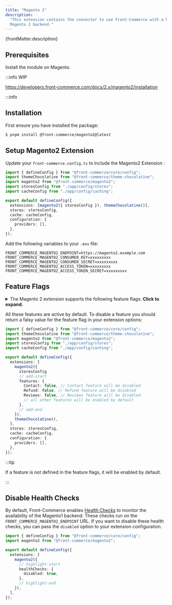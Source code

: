 ```yaml
---
title: "Magento 2"
description:
  "This extension contains the connector to use Front-Commerce with a headless
  Magento 2 backend."
---
```


<p>{frontMatter.description}</p>

## Prerequisites

Install the module on Magento.

:::info WIP

https://developers.front-commerce.com/docs/2.x/magento2/installation

:::info

## Installation

First ensure you have installed the package:

```bash
$ pnpm install @front-commerce/magento2@latest
```

## Setup Magento2 Extension

Update your `front-commerce.config.ts` to include the Magento2 Extension :

```typescript title="front-commerce.config.ts"
import { defineConfig } from "@front-commerce/core/config";
import themeChocolatine from "@front-commerce/theme-chocolatine";
import magento2 from "@front-commerce/magento2";
import storesConfig from "./app/config/stores";
import cacheConfig from "./app/config/caching";

export default defineConfig({
  extensions: [magento2({ storesConfig }), themeChocolatine()],
  stores: storesConfig,
  cache: cacheConfig,
  configuration: {
    providers: [],
  },
});
```

Add the following variables to your `.env` file:

```shell title=".env"
FRONT_COMMERCE_MAGENTO2_ENDPOINT=https://magento2.example.com
FRONT_COMMERCE_MAGENTO2_CONSUMER_KEY=xxxxxxxxx
FRONT_COMMERCE_MAGENTO2_CONSUMER_SECRET=xxxxxxxxx
FRONT_COMMERCE_MAGENTO2_ACCESS_TOKEN=xxxxxxxxx
FRONT_COMMERCE_MAGENTO2_ACCESS_TOKEN_SECRET=xxxxxxxxx
```

## Feature Flags

<details>
<summary>The Magento 2 extension supports the following feature flags: <strong>Click to expand.</strong></summary>

- `Cart` (default: `true`) - Enable the cart feature
- `Catalog` (default: `true`) - Enable the catalog feature
- `Checkout` (default: `true`) - Enable the checkout feature
- `Cms` (default: `true`) - Enable the CMS feature
- `CmsSearch` (default: `true`) - Enable the CMS search feature
- `Contact` (default: `true`) - Enable the contact feature
- `Customer` (default: `true`) - Enable the customer feature
- `DownloadableProduct` (default: `true`) - Enable the downloadable product
  feature
- `InStockAlert` (default: `true`) - Enable the in stock alert feature
- `Invoice` (default: `true`) - Enable the invoice feature
- `MagentoAdmin` (default: `true`) - Enable the Magento admin feature
- `Order` (default: `true`) - Enable the order feature
- `Refund` (default: `true`) - Enable the refund feature
- `Reviews` (default: `true`) - Enable the reviews feature
- `Store` (default: `true`) - Enable the store feature
- `Wishlist` (default: `true`) - Enable the wishlist feature
- `Wysiwyg` (default: `true`) - Enable the WYSIWYG feature

</details>

All these features are active by default. To disable a feature you should return
a falsy value for the feature flag in your extension options:

```typescript title="front-commerce.config.ts"
import { defineConfig } from "@front-commerce/core/config";
import themeChocolatine from "@front-commerce/theme-chocolatine";
import magento2 from "@front-commerce/magento2";
import storesConfig from "./app/config/stores";
import cacheConfig from "./app/config/caching";

export default defineConfig({
  extensions: [
    magento2({
      storesConfig
      // add-start
      features: {
        Contact: false, // Contact feature will be disabled
        Refund: false, // Refund feature will be disabled
        Reviews: false, // Reviews feature will be disabled
        // all other features will be enabled by default
      },
      // add-end
    }),
    themeChocolatine(),
  ],
  stores: storesConfig,
  cache: cacheConfig,
  configuration: {
    providers: [],
  },
});
```

:::tip

If a feature is not defined in the feature flags, it will be enabled by default.

:::

## Disable Health Checks

By default, Front-Commerce enables
[Health Checks](/docs/3.x/guides/maintenance-mode/automatic-detection-with-service-health-checks)
to monitor the availability of the Magento1 backend. These checks run on the
`FRONT_COMMERCE_MAGENTO2_ENDPOINT` URL. If you want to disable these health
checks, you can pass the `disabled` option to your extension configuration.

```typescript title="front-commerce.config.ts"
import { defineConfig } from "@front-commerce/core/config";
import magento2 from "@front-commerce/magento2";

export default defineConfig({
  extensions: [
    magento2({
      // highlight-start
      healthChecks: {
        disabled: true,
      },
      // highlight-end
    }),
  ],
});
```
